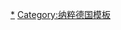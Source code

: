 {{Navbox with columns
|name = 一体化
|state = {{{state|collapsed}}}
|title =“[[一體化 (納粹術語)|一体化]]”
|belowstyle = background:#D7D7D7; 
|colheaderstyle =  background:#D7D7D7; 
|titlestyle = background:#c3c3c3; 


|col1width = 10%
|col2width = 20%
|col3width = 30%
|col4width = 40%

|col1header = 10-14岁
|col2header = 14-18岁
|col3header = 18-21岁（18岁后可加入[[File:Flag of the NSDAP (1920–1945).svg|23px|border]] [[纳粹党]]）
|col4header = 21-45岁（[[File:Deutsche Arbeitsfront.svg|23px|border]] [[德国劳工阵线]]）

|col1 = {{Navbox with columns|child
  |colwidth = 50%
  |colstyle = text-align:center;
  |colheaderstyle =  background:#EBEBEB;
  |colfooterstyle =  background:#EBEBEB; 

  |col1header = [[File:Flagge Deutsches Jungvolk.svg|border|25px]] [[德国少年团]]
  |col1footer = [[File:JM Gruppenwimpel.svg|25px]] [[青少女联盟]]
 }}

|col2 =  {{Navbox with columns|child
  |colwidth = 50%
  |colstyle = text-align:center;
  |colheaderstyle =  background:#EBEBEB;
  |colfooterstyle =  background:#EBEBEB; 

  |col1header = [[File:Hitlerjugend Allgemeine Flagge.svg|border|30px]]<br>[[希特勒青年团]]
  |col1footer = [[File:BDM Gruppenwimpel.svg|30px]]<br>[[德国少女联盟]]
 }}

|col3 =  {{Navbox with columns|child
  |colwidth = 50%
  |colstyle = text-align:center;
  |colheaderstyle =  background:#EBEBEB;
  |colfooterstyle =  background:#EBEBEB; 

  |col1header = [[File:Balkenkreuz.svg|15px]] [[德国国防军]]兵役 <br>或 [[File:RAD Hausflagge.svg|border|25px]] [[国家劳役团]]
  |col1footer = [[File:Glaube und Schönheit.svg|12px]] [[美丽与信仰]] <br>或 [[File:RAD Weibliche Jugend.svg|border|25px]] [[国家劳役团|国家劳役团妇女团]]
 }}

|col4 =  {{Navbox with columns|child
  |colwidth = 50%
  |colstyle = text-align:center;
  |colheaderstyle =  background:#EBEBEB;
  |colfooterstyle =  background:#EBEBEB; 

  |col1header = [[File:SA-Logo.svg|22px]] [[冲锋队 (纳粹党)|冲锋队]]、[[File:Schutzstaffel Abzeichen.svg|22px]] [[党卫队]]、<br>{{link-en|后备军|Landwehr}}（35岁后）、{{link-en|地方民兵|Landsturm}}（45岁后）
  |col1footer = [[File:NS-Frauenschaft.svg|18px]] [[国家社会主义妇女联盟]]
 }}

|below = 参见：[[民族共同体]]；注：6-10岁的男童可加入少年团附属组织“{{link-en|幼童组织|Pimpfe}}”
}}
<noinclude>
[[Category:納粹黨|*]]
[[Category:纳粹德国模板]]
</noinclude>